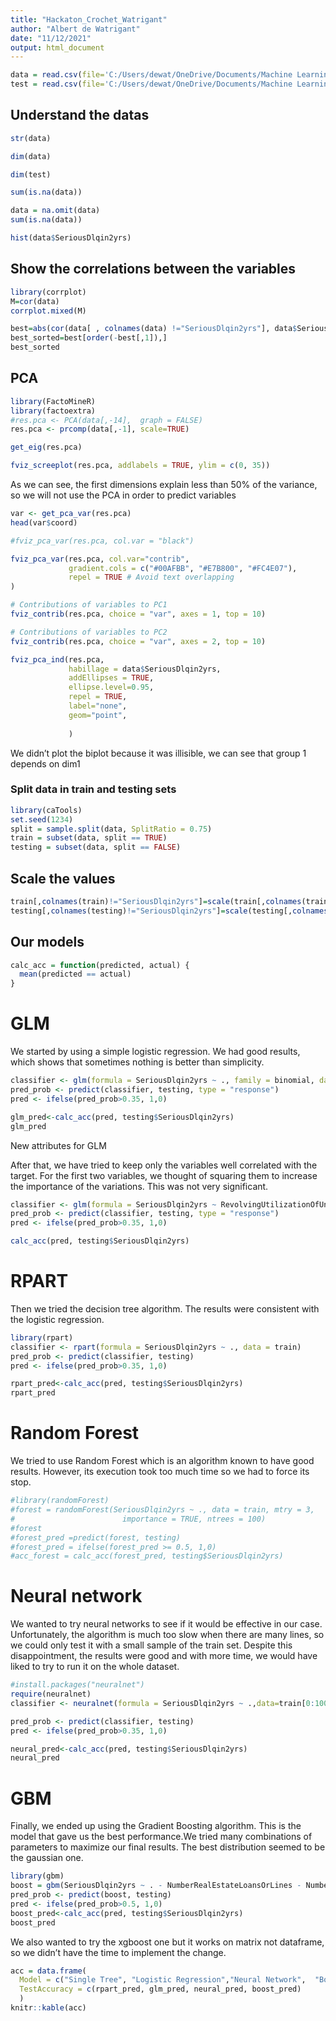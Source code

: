 ---
title: "Hackaton_Crochet_Watrigant"
author: "Albert de Watrigant"
date: "11/12/2021"
output: html_document
---

```{r echo=TRUE}
data = read.csv(file='C:/Users/dewat/OneDrive/Documents/Machine Learning/data.csv/data.csv')
test = read.csv(file='C:/Users/dewat/OneDrive/Documents/Machine Learning/data.csv/test.csv')
```

## Understand the datas


```{r echo=TRUE}
str(data)
```
```{r echo=TRUE}
dim(data)
```

```{r echo=TRUE}
dim(test)
```


```{r echo=TRUE}
sum(is.na(data))
```

```{r echo=TRUE}
data = na.omit(data)
sum(is.na(data))
```
```{r echo=TRUE}
hist(data$SeriousDlqin2yrs)
```


## Show the correlations between the variables

```{r echo=TRUE}
library(corrplot)
M=cor(data)
corrplot.mixed(M)
```

```{r echo=TRUE}
best=abs(cor(data[ , colnames(data) !="SeriousDlqin2yrs"], data$SeriousDlqin2yrs))
best_sorted=best[order(-best[,1]),]
best_sorted
```

## PCA

```{r echo=TRUE}
library(FactoMineR)
library(factoextra)
#res.pca <- PCA(data[,-14],  graph = FALSE)
res.pca <- prcomp(data[,-1], scale=TRUE)

get_eig(res.pca)


```

```{r echo=TRUE}
fviz_screeplot(res.pca, addlabels = TRUE, ylim = c(0, 35))
```
As we can see, the first dimensions explain less than 50% of the variance, so we will not use the PCA in order to predict variables


```{r echo=TRUE}
var <- get_pca_var(res.pca)
head(var$coord)

```

```{r echo=TRUE}
#fviz_pca_var(res.pca, col.var = "black")

fviz_pca_var(res.pca, col.var="contrib",
             gradient.cols = c("#00AFBB", "#E7B800", "#FC4E07"),
             repel = TRUE # Avoid text overlapping
)
```



```{r echo=TRUE}
# Contributions of variables to PC1
fviz_contrib(res.pca, choice = "var", axes = 1, top = 10)
```

```{r echo=TRUE}
# Contributions of variables to PC2
fviz_contrib(res.pca, choice = "var", axes = 2, top = 10)
```


```{r echo=TRUE}
fviz_pca_ind(res.pca,  
             habillage = data$SeriousDlqin2yrs,
             addEllipses = TRUE,
             ellipse.level=0.95,
             repel = TRUE,
             label="none",
             geom="point",
             
             )
```
We didn't plot the biplot because it was illisible, we can see that group 1 depends on dim1


### Split data in train and testing sets

```{r echo=TRUE}
library(caTools)
set.seed(1234) 
split = sample.split(data, SplitRatio = 0.75)
train = subset(data, split == TRUE)
testing = subset(data, split == FALSE)
```

## Scale the values

```{r echo=TRUE}
train[,colnames(train)!="SeriousDlqin2yrs"]=scale(train[,colnames(train)!="SeriousDlqin2yrs"])
testing[,colnames(testing)!="SeriousDlqin2yrs"]=scale(testing[,colnames(testing)!="SeriousDlqin2yrs"])
```

## Our models

```{r echo=TRUE}
calc_acc = function(predicted, actual) {
  mean(predicted == actual)
}
```

# GLM

We started by using a simple logistic regression. We had good results, which shows that sometimes nothing is better than simplicity.

```{r echo=TRUE}
classifier <- glm(formula = SeriousDlqin2yrs ~ ., family = binomial, data = train)
pred_prob <- predict(classifier, testing, type = "response")
pred <- ifelse(pred_prob>0.35, 1,0)

glm_pred<-calc_acc(pred, testing$SeriousDlqin2yrs)
glm_pred
```
New attributes for GLM

After that, we have tried to keep only the variables well correlated with the target. For the first two variables, we thought of squaring them to increase the importance of the variations. This was not very significant.


```{r echo=TRUE}
classifier <- glm(formula = SeriousDlqin2yrs ~ RevolvingUtilizationOfUnsecuredLines**2 + NumberOfTime30_59DaysPastDueNotWorse**2 + NumberOfTimes90DaysLate + NumberOfTime60_89DaysPastDueNotWorse + log(age) + DebtRatio, family = binomial, data = train)
pred_prob <- predict(classifier, testing, type = "response")
pred <- ifelse(pred_prob>0.35, 1,0)

calc_acc(pred, testing$SeriousDlqin2yrs)

```

# RPART

Then we tried the decision tree algorithm. The results were consistent with the logistic regression.


```{r echo=TRUE}
library(rpart)
classifier <- rpart(formula = SeriousDlqin2yrs ~ ., data = train)
pred_prob <- predict(classifier, testing)
pred <- ifelse(pred_prob>0.35, 1,0)

rpart_pred<-calc_acc(pred, testing$SeriousDlqin2yrs)
rpart_pred
```

# Random Forest 

We tried to use Random Forest which is an algorithm known to have good results. However, its execution took too much time so we had to force its stop.


```{r echo=TRUE}
#library(randomForest)
#forest = randomForest(SeriousDlqin2yrs ~ ., data = train, mtry = 3,
#                        importance = TRUE, ntrees = 100)
#forest
#forest_pred =predict(forest, testing)
#forest_pred = ifelse(forest_pred >= 0.5, 1,0)
#acc_forest = calc_acc(forest_pred, testing$SeriousDlqin2yrs)
```


# Neural network

We wanted to try neural networks to see if it would be effective in our case. Unfortunately, the algorithm is much too slow when there are many lines, so we could only test it with a small sample of the train set. Despite this disappointment, the results were good and with more time, we would have liked to try to run it on the whole dataset.


```{r echo=TRUE}
#install.packages("neuralnet")
require(neuralnet)
classifier <- neuralnet(formula = SeriousDlqin2yrs ~ .,data=train[0:10000,], hidden=3,act.fct = "logistic",linear.output = FALSE)

pred_prob <- predict(classifier, testing)
pred <- ifelse(pred_prob>0.35, 1,0)

neural_pred<-calc_acc(pred, testing$SeriousDlqin2yrs)
neural_pred
```

# GBM

Finally, we ended up using the Gradient Boosting algorithm. This is the model that gave us the best performance.We tried many combinations of parameters to maximize our final results. The best distribution seemed to be the gaussian one.


```{r echo=TRUE}
library(gbm)
boost = gbm(SeriousDlqin2yrs ~ . - NumberRealEstateLoansOrLines - NumberOfOpenCreditLinesAndLoans - NumberOfDependents, data = train , distribution = "gaussian", n.trees = 304, interaction.depth = 4, shrinkage = 0.0092)
pred_prob <- predict(boost, testing)
pred <- ifelse(pred_prob>0.5, 1,0)
boost_pred<-calc_acc(pred, testing$SeriousDlqin2yrs)
boost_pred

```
We also wanted to try the xgboost one but it works on matrix not dataframe, so we didn’t have the time to implement the change.


```{r echo=TRUE}
acc = data.frame(
  Model = c("Single Tree", "Logistic Regression","Neural Network",  "Boosting"),
  TestAccuracy = c(rpart_pred, glm_pred, neural_pred, boost_pred)
  )
knitr::kable(acc) 
```



